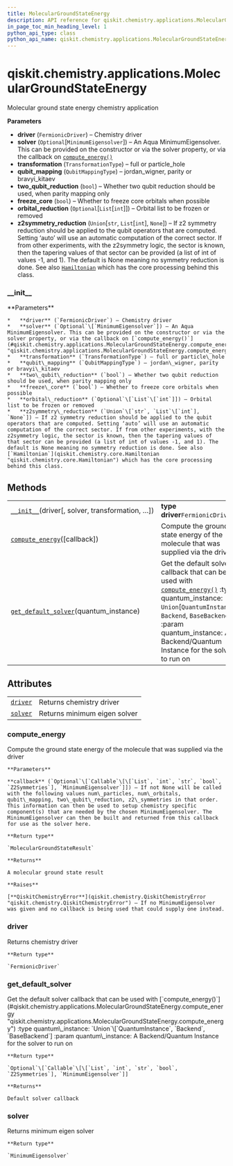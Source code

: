 ```yaml
---
title: MolecularGroundStateEnergy
description: API reference for qiskit.chemistry.applications.MolecularGroundStateEnergy
in_page_toc_min_heading_level: 1
python_api_type: class
python_api_name: qiskit.chemistry.applications.MolecularGroundStateEnergy
---
```


# qiskit.chemistry.applications.MolecularGroundStateEnergy

<Class id="qiskit.chemistry.applications.MolecularGroundStateEnergy" isDedicatedPage={true} github="https://github.com/qiskit-community/qiskit-aqua/tree/stable/0.9/qiskit/chemistry/applications/molecular_ground_state_energy.py" signature="MolecularGroundStateEnergy(driver, solver=None, transformation=<TransformationType.FULL: 'full'>, qubit_mapping=<QubitMappingType.PARITY: 'parity'>, two_qubit_reduction=True, freeze_core=False, orbital_reduction=None, z2symmetry_reduction=None)" modifiers="class">
  Molecular ground state energy chemistry application

  **Parameters**

  *   **driver** (`FermionicDriver`) – Chemistry driver
  *   **solver** (`Optional`\[`MinimumEigensolver`]) – An Aqua MinimumEigensolver. This can be provided on the constructor or via the solver property, or via the callback on [`compute_energy()`](#qiskit.chemistry.applications.MolecularGroundStateEnergy.compute_energy "qiskit.chemistry.applications.MolecularGroundStateEnergy.compute_energy")
  *   **transformation** (`TransformationType`) – full or particle\_hole
  *   **qubit\_mapping** (`QubitMappingType`) – jordan\_wigner, parity or bravyi\_kitaev
  *   **two\_qubit\_reduction** (`bool`) – Whether two qubit reduction should be used, when parity mapping only
  *   **freeze\_core** (`bool`) – Whether to freeze core orbitals when possible
  *   **orbital\_reduction** (`Optional`\[`List`\[`int`]]) – Orbital list to be frozen or removed
  *   **z2symmetry\_reduction** (`Union`\[`str`, `List`\[`int`], `None`]) – If z2 symmetry reduction should be applied to the qubit operators that are computed. Setting ‘auto’ will use an automatic computation of the correct sector. If from other experiments, with the z2symmetry logic, the sector is known, then the tapering values of that sector can be provided (a list of int of values -1, and 1). The default is None meaning no symmetry reduction is done. See also [`Hamiltonian`](qiskit.chemistry.core.Hamiltonian "qiskit.chemistry.core.Hamiltonian") which has the core processing behind this class.

  ### \_\_init\_\_

  <Function id="qiskit.chemistry.applications.MolecularGroundStateEnergy.__init__" signature="__init__(driver, solver=None, transformation=<TransformationType.FULL: 'full'>, qubit_mapping=<QubitMappingType.PARITY: 'parity'>, two_qubit_reduction=True, freeze_core=False, orbital_reduction=None, z2symmetry_reduction=None)">
    **Parameters**

    *   **driver** (`FermionicDriver`) – Chemistry driver
    *   **solver** (`Optional`\[`MinimumEigensolver`]) – An Aqua MinimumEigensolver. This can be provided on the constructor or via the solver property, or via the callback on [`compute_energy()`](#qiskit.chemistry.applications.MolecularGroundStateEnergy.compute_energy "qiskit.chemistry.applications.MolecularGroundStateEnergy.compute_energy")
    *   **transformation** (`TransformationType`) – full or particle\_hole
    *   **qubit\_mapping** (`QubitMappingType`) – jordan\_wigner, parity or bravyi\_kitaev
    *   **two\_qubit\_reduction** (`bool`) – Whether two qubit reduction should be used, when parity mapping only
    *   **freeze\_core** (`bool`) – Whether to freeze core orbitals when possible
    *   **orbital\_reduction** (`Optional`\[`List`\[`int`]]) – Orbital list to be frozen or removed
    *   **z2symmetry\_reduction** (`Union`\[`str`, `List`\[`int`], `None`]) – If z2 symmetry reduction should be applied to the qubit operators that are computed. Setting ‘auto’ will use an automatic computation of the correct sector. If from other experiments, with the z2symmetry logic, the sector is known, then the tapering values of that sector can be provided (a list of int of values -1, and 1). The default is None meaning no symmetry reduction is done. See also [`Hamiltonian`](qiskit.chemistry.core.Hamiltonian "qiskit.chemistry.core.Hamiltonian") which has the core processing behind this class.
  </Function>

  ## Methods

  |                                                                                                                                                                                                       |                                                                                                                                                                                                                                                                                                                                                                                             |
  | ----------------------------------------------------------------------------------------------------------------------------------------------------------------------------------------------------- | ------------------------------------------------------------------------------------------------------------------------------------------------------------------------------------------------------------------------------------------------------------------------------------------------------------------------------------------------------------------------------------------- |
  | [`__init__`](#qiskit.chemistry.applications.MolecularGroundStateEnergy.__init__ "qiskit.chemistry.applications.MolecularGroundStateEnergy.__init__")(driver\[, solver, transformation, …])            | **type driver**`FermionicDriver`                                                                                                                                                                                                                                                                                                                                                            |
  | [`compute_energy`](#qiskit.chemistry.applications.MolecularGroundStateEnergy.compute_energy "qiskit.chemistry.applications.MolecularGroundStateEnergy.compute_energy")(\[callback])                   | Compute the ground state energy of the molecule that was supplied via the driver                                                                                                                                                                                                                                                                                                            |
  | [`get_default_solver`](#qiskit.chemistry.applications.MolecularGroundStateEnergy.get_default_solver "qiskit.chemistry.applications.MolecularGroundStateEnergy.get_default_solver")(quantum\_instance) | Get the default solver callback that can be used with [`compute_energy()`](#qiskit.chemistry.applications.MolecularGroundStateEnergy.compute_energy "qiskit.chemistry.applications.MolecularGroundStateEnergy.compute_energy") :type quantum\_instance: `Union`\[`QuantumInstance`, `Backend`, `BaseBackend`] :param quantum\_instance: A Backend/Quantum Instance for the solver to run on |

  ## Attributes

  |                                                                                                                                                |                              |
  | ---------------------------------------------------------------------------------------------------------------------------------------------- | ---------------------------- |
  | [`driver`](#qiskit.chemistry.applications.MolecularGroundStateEnergy.driver "qiskit.chemistry.applications.MolecularGroundStateEnergy.driver") | Returns chemistry driver     |
  | [`solver`](#qiskit.chemistry.applications.MolecularGroundStateEnergy.solver "qiskit.chemistry.applications.MolecularGroundStateEnergy.solver") | Returns minimum eigen solver |

  ### compute\_energy

  <Function id="qiskit.chemistry.applications.MolecularGroundStateEnergy.compute_energy" signature="compute_energy(callback=None)">
    Compute the ground state energy of the molecule that was supplied via the driver

    **Parameters**

    **callback** (`Optional`\[`Callable`\[\[`List`, `int`, `str`, `bool`, `Z2Symmetries`], `MinimumEigensolver`]]) – If not None will be called with the following values num\_particles, num\_orbitals, qubit\_mapping, two\_qubit\_reduction, z2\_symmetries in that order. This information can then be used to setup chemistry specific component(s) that are needed by the chosen MinimumEigensolver. The MinimumEigensolver can then be built and returned from this callback for use as the solver here.

    **Return type**

    `MolecularGroundStateResult`

    **Returns**

    A molecular ground state result

    **Raises**

    [**QiskitChemistryError**](qiskit.chemistry.QiskitChemistryError "qiskit.chemistry.QiskitChemistryError") – If no MinimumEigensolver was given and no callback is being used that could supply one instead.
  </Function>

  ### driver

  <Function id="qiskit.chemistry.applications.MolecularGroundStateEnergy.driver" signature="driver" modifiers="property">
    Returns chemistry driver

    **Return type**

    `FermionicDriver`
  </Function>

  ### get\_default\_solver

  <Function id="qiskit.chemistry.applications.MolecularGroundStateEnergy.get_default_solver" signature="get_default_solver(quantum_instance)" modifiers="static">
    Get the default solver callback that can be used with [`compute_energy()`](#qiskit.chemistry.applications.MolecularGroundStateEnergy.compute_energy "qiskit.chemistry.applications.MolecularGroundStateEnergy.compute_energy") :type quantum\_instance: `Union`\[`QuantumInstance`, `Backend`, `BaseBackend`] :param quantum\_instance: A Backend/Quantum Instance for the solver to run on

    **Return type**

    `Optional`\[`Callable`\[\[`List`, `int`, `str`, `bool`, `Z2Symmetries`], `MinimumEigensolver`]]

    **Returns**

    Default solver callback
  </Function>

  ### solver

  <Function id="qiskit.chemistry.applications.MolecularGroundStateEnergy.solver" signature="solver" modifiers="property">
    Returns minimum eigen solver

    **Return type**

    `MinimumEigensolver`
  </Function>
</Class>

